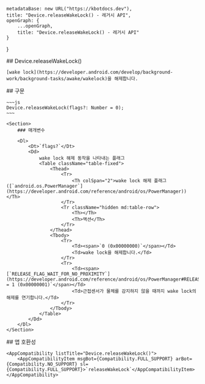 
    metadataBase: new URL("https://kbotdocs.dev"),
    title: "Device.releaseWakeLock() - 레거시 API",
    openGraph: {
        ...openGraph,
        title: "Device.releaseWakeLock() - 레거시 API"
    }
}

<Section>
    ## Device.releaseWakeLock()

    [wake lock](https://developer.android.com/develop/background-work/background-tasks/awake/wakelock)을 해제합니다.
</Section>
<Section>
    ## 구문

    ~~~js
    Device.releaseWakeLock(flags?: Number = 0);
    ~~~

    <Section>
        ### 매개변수

        <Dl>
            <Dt>`flags?`</Dt>
            <Dd>
                wake lock 해제 동작을 나타내는 플래그
                <Table className="table-fixed">
                    <Thead>
                        <Tr>
                            <Th colSpan="2">wake lock 해제 플래그 ([`android.os.PowerManager`](https://developer.android.com/reference/android/os/PowerManager))</Th>
                        </Tr>
                        <Tr className="hidden md:table-row">
                            <Th></Th>
                            <Th>액션</Th>
                        </Tr>
                    </Thead>
                    <Tbody>
                        <Tr>
                            <Td><span>`0 (0x00000000)`</span></Td>
                            <Td>wake lock을 해제합니다.</Td>
                        </Tr>
                        <Tr>
                            <Td><span>[`RELEASE_FLAG_WAIT_FOR_NO_PROXIMITY`](https://developer.android.com/reference/android/os/PowerManager#RELEASE_FLAG_WAIT_FOR_NO_PROXIMITY)` = 1 (0x00000001)`</span></Td>
                            <Td>근접센서가 물체를 감지하지 않을 때까지 wake lock의 해제를 연기합니다.</Td>
                        </Tr>
                    </Tbody>
                </Table>
            </Dd>
        </Dl>
    </Section>
</Section>
<Section>
    ## 앱 호환성

    <AppCompatibility listTitle="Device.releaseWakeLock()">
        <AppCompatibilityItem msgBot={Compatibility.FULL_SUPPORT} arBot={Compatibility.NO_SUPPORT} sl={Compatibility.FULL_SUPPORT}>`releaseWakeLock`</AppCompatibilityItem>
    </AppCompatibility>
</Section>